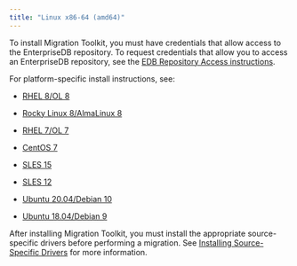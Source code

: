 ```yaml
---
title: "Linux x86-64 (amd64)"
---
```


To install Migration Toolkit, you must have credentials that allow access to the EnterpriseDB repository. To request credentials that allow you to access an EnterpriseDB repository, see the [EDB Repository Access instructions](https://www.enterprisedb.com/repository-access-request).

For platform-specific install instructions, see:

  - [RHEL 8/OL 8](01_mtk55_rhel8_x86)

  - [Rocky Linux 8/AlmaLinux 8](02_mtk55_other_linux8_x86)
  - [RHEL 7/OL 7](03_mtk55_rhel7_x86)
  - [CentOS 7](04_mtk55_centos7_x86)
  - [SLES 15](05_mtk55_sles15_x86)
  - [SLES 12](06_mtk55_sles12_x86)
  - [Ubuntu 20.04/Debian 10](07_mtk55_ubuntu20_deb10_x86)
  - [Ubuntu 18.04/Debian 9](08_mtk55_ubuntu18_deb9_x86)

After installing Migration Toolkit, you must install the appropriate source-specific drivers before performing a migration. See [Installing Source-Specific Drivers](../#installing_drivers) for more information.


